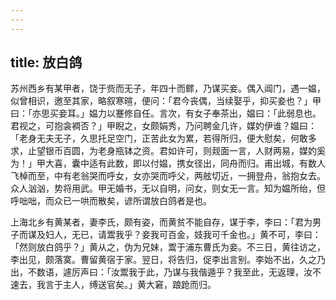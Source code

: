```yaml
---
---
---
```

title: 放白鸽
---



苏州西乡有某甲者，饶于赀而无子，年四十而鳏，乃谋买妾。偶入阊门，遇一媪，似曾相识，邀至其家，略叙寒暄，便问：「君今丧偶，当续娶乎，抑买妾也？」甲曰：「亦思买妾耳。」媪力以蹇修自任。言次，有女子奉茶出，媪曰：「此弱息也。君视之，可抱衾裯否？」甲睨之，女颇娟秀，乃问聘金几许，媒妁伊谁？媪曰：「老身无夫无子，久思托足空门，正苦此女为累，若得所归，便大慰矣，何敢多求，止望银币百圆，为老身瓶钵之资。君如许可，则觌面一言，人财两易，媒妁奚为！」甲大喜，囊中适有此数，即以付媪，携女径出，同舟而归。甫出城，有数人飞棹而至，中有老翁哭而呼女，女亦哭而呼父，两舷切近，一拥登舟，翁抱女去。众人汹汹，势将用武。甲无婚书，无以自明，问女，则女无一言。知为媪所绐，但呼咄咄，而众已一哄而散矣，谚所谓放白鸽者是也。

上海北乡有黄某者，妻李氏，颇有姿，而黄贫不能自存，谋于李，李曰：「君为男子而谋及妇人，无已，请鬻我乎？妾我可百金，妓我可千金也。」黄不可，李曰：「然则放白鸽乎？」黄从之，伪为兄妹，鬻于浦东曹氏为妾。不三日，黄往访之，李出见，颇落寞。曹留黄宿于家。翌日，将告归，促李出言别。李始不出，久之乃出，不数语，遽厉声曰：「汝鬻我于此，乃谋与我偕遁乎？我至此，无返理，汝不速去，我言于主人，缚送官矣。」黄大窘，踉跄而归。